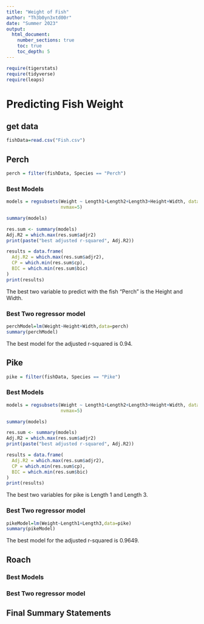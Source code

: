 ```yaml
---
title: "Weight of Fish"
author: "Th3b0yn3xtd00r"
date: "Summer 2023"  
output: 
  html_document:
    number_sections: true
    toc: true
    toc_depth: 5
---
```



```r
require(tigerstats)
require(tidyverse)
require(leaps)
```

# Predicting Fish Weight
## get data
```r
fishData=read.csv("Fish.csv")
```


## Perch
```r
perch = filter(fishData, Species == "Perch")
```

### Best Models
```r
models = regsubsets(Weight ~ Length1+Length2+Length3+Height+Width, data=perch,
                    nvmax=5)

summary(models)

res.sum <- summary(models)
Adj.R2 = which.max(res.sum$adjr2)
print(paste("best adjusted r-squared", Adj.R2))

results = data.frame(
  Adj.R2 = which.max(res.sum$adjr2),
  CP = which.min(res.sum$cp),
  BIC = which.min(res.sum$bic)
)
print(results)

```

The best two variable to predict with the fish "Perch" is the Height and Width.

### Best Two regressor model

```r
perchModel=lm(Weight~Height+Width,data=perch)
summary(perchModel)
```

The best model for the adjusted r-squared is 0.94.

## Pike
```r
pike = filter(fishData, Species == "Pike")
```

### Best Models

```r
models = regsubsets(Weight ~ Length1+Length2+Length3+Height+Width, data=pike,
                    nvmax=5)

summary(models)

res.sum <- summary(models)
Adj.R2 = which.max(res.sum$adjr2)
print(paste("best adjusted r-squared", Adj.R2))

results = data.frame(
  Adj.R2 = which.max(res.sum$adjr2),
  CP = which.min(res.sum$cp),
  BIC = which.min(res.sum$bic)
)
print(results)

```

The best two variables for pike is Length 1 and Length 3.

### Best Two regressor model

```r
pikeModel=lm(Weight~Length1+Length3,data=pike)
summary(pikeModel)
```

The best model for the adjusted r-squared is 0.9649.

## Roach

### Best Models

### Best Two regressor model

## Final Summary Statements

